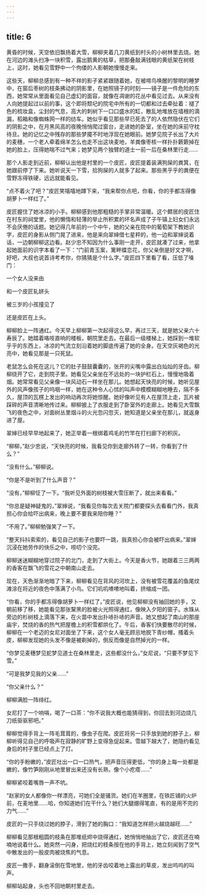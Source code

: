 ```yaml
---
---
---
```

title: 6
---



黄昏的时候，天空依旧飘扬着大雪，柳柳夹着几刀黄纸到村头的小树林里去烧。她在河边的滩头扫净一块积雪，露出鹅黄的枯草，把那叠敲满钱眼的黄纸架在树枝上，这时，她看见雪野中一个佝偻的人影朝她慢慢走来。

这些天，柳柳总感到有一种不祥的影子紧紧跟随着她，在被啼鸟唤醒的黎明的睡梦中，在窗后枣树的枝条拂动的阴影里，在她照镜子的时刻——镜子是一件危险的东西，她常常从里面看见自己虚幻的面容，就像在凋谢的花丛中看见过去。从来没有人向她提起过以前的事，这个即将颓圮的院宅中所有的一切都和过去牵扯着：褪了色的梳妆盒，尘封的气息，高大的刺树下一口口盛水的缸，散乱地堆放在墙根的滴漏，稻箱和像蜘蛛网一样的纺车。她似乎看见那些早已死去了的人依然隐伏在它们的阴影之中，在月黑风高的夜晚悄悄爬过窗台，走进她的卧室，坐在她的床前守枕待旦。她的记忆之中残存的那些梦魇不时地浮现在她眼前。她梦见院子长出了大片的麦穗，一个老人牵着绵羊怎么也走不出这块麦地，羊粪像枣核一样扑扑簌簌掉在她的脸上，压得她喘不过气来；她梦见两个独臂的道士一前一后在桑林里行走……

那个人影走到近前，柳柳认出他是村里的一个皮匠，皮匠提着装满狗屎的粪箕，在她跟前停了下来。她听说天一下雪，拾狗屎的人就多了起来。那些黑乎乎的粪便在雪野冻得铁硬，远远就能看见。

“点不着火了吧？”皮匠笑嘻嘻地蹲下来，“我来帮你点吧，你看，你的手都冻得像胡萝卜一样红了。”

皮匠握住了她冰凉的小手。柳柳感到他那粗糙的手掌非常温暖。这个鳏居的皮匠住在村东的祠堂里，他的懒惰和轻薄的举止所积累的坏名声成了子午镇上妇女们永远不会厌倦的话题。她记得几年前的一个中午，她的父亲在院中的葡萄架下教她识字，皮匠的身影从侧门晃了进来，他是来向翠婶借七星秤的，他一边和翠婶说着话，一边朝柳柳这边看。赵少忠不知因为什么事刚一走开，皮匠就凑了过来，他拿起她面前的识字本看了一下：“门前青玉案，篱畔蝶恋花，你父亲倒是好文才啊，好吧，大叔也说首诗考考你，你猜猜是个什么字。”皮匠四下里看了看，压低了嗓门：

一个女人没来由

和一个皮匠轧姘头

被三岁的小孩撞见了

还是皮匠在上头。

柳柳脸上一阵通红。今天早上柳柳第一次起得这么早，再过三天，就是她父亲六十寿辰了。她踏着咯吱直响的楼板，朝院里走去。在最后一级楼梯上，她踩到一堆软乎乎的东西上，冰凉的气流立刻沿着她的脚底传遍了她的全身。在天空灰褐色的光亮中，她看见那是一只死鼠。

老鼠怎么会死在这儿？它的肚子鼓鼓囊囊的，张开的尖嘴中露出白灿灿的牙齿。柳柳绕开了它，走到院子里。她看见父亲坐在不远处的一块护栏石上，慢慢地吸着烟。她常常看见父亲像一块风动石一样坐在那儿。她想起天快亮的时候，她听见屋外的风声像孩子的呜咽一样，她在这种令人心怵的叫声中模模糊糊地睡去，隔不多久，屋顶的瓦楞上发出的响动再次将她惊醒。她好像听见有人在屋顶上走，瓦片被踩碎的声音清晰地传过来。柳柳披上了衣服走到了卧室外的走廊上。她看见大雪飘飞的夜色之中，对面树丛里烟斗的火光忽闪忽灭，她知道是父亲坐在那儿，就返身进了屋。

翠婶已经早早地起来了，她正举着一根绑着鸡毛的竹竿在打扫廊下的积灰。

“柳柳，”赵少忠说，“天快亮的时候，我看见你到走廊外转了一转，你看到了什么？”

“没有什么。”柳柳说。

“你是不是听到了什么声音？”

“没有，”柳柳怔了一下。“我听见外面的树枝被大雪压断了，就出来看看。”

“你总是疑神疑鬼的，”翠婶说，“我看见你每次去关院门都要探头去看看门外，我真担心你会给吓出病来，晚上要不要我来陪你睡？”

“不用了。”柳柳勉强笑了一下。

“整天抖抖索索的，看见自己的影子也要吓一跳，我真担心你会被吓出病来。”翠婶沉浸在她劳作的快乐之中，唠叨个没完。

柳柳迷迷糊糊地穿过院子的北门，走到了大街上。今天是香火节，她跟着三三两两的香客在飘飞的雪花之中朝南山走去。

现在，天色渐渐地暗了下来，柳柳看见在背风的河坎上，没有被雪花覆盖的鱼尾纹滩涂在将近的夜色中落满了小鸟。它们叽叽喳喳地叫着，挤缩成一团。

“你看，你的手都冻得像胡萝卜一样红了。”皮匠说，他见柳柳没有抽回她的手，又朝前移了移，她能看见那张黧黑的脸被火光照得通红，像映入夕阳的窗子。水珠从旁边的杉树枝上滴落下来，在火苗中发出扑哧扑哧的声音。她又想起了南山的那座庙宇，焚烧的香的热气把屋檐上的积雪都烘化了。午后，香客们快要散尽的时候，柳柳在一个老迈的女尼对面坐了下来，这个女人毫无顾忌地脱下青纱帽，搔着头皮，柳柳发现她的头发不像是被剃掉的，倒反而像是自然掉光的一样。

“你梦见麦穗梦见蛇梦见道士在桑林里走，这些都没什么，”女尼说，“只要不梦见下雪。”

“可是我梦见我的父亲……”

“你父亲什么？”

柳柳满脸一阵绯红。

女尼打了一个响嗝，喝了一口茶：“你不说我大概也能猜得到，你回去到河边烧几刀纸驱驱邪吧。”

柳柳觉得手背上一阵毛茸茸的，像虫子在爬。皮匠将另一只手放到她的脖子上，柳柳听得见自己的呼吸声在寂静的旷野上变得急促起来。雪越下越大了，她隐约看见身后的村子里已经点上了灯。

“你的手粉嫩的，”皮匠吐出一口一口热气，把声音压得更低，“你的身上每一处都是嫩的，像竹笋刚刚从地里冒出来还没有长熟，像个小疙瘩……”

柳柳紧咬着嘴唇一声不吭。

“赵家的女人都像你一样漂亮，可她们全是骚货。她们在羊圈里，在铁匠铺的火炉前，在麦地里……哈，你知道她们在干什么？她们大腿绷得笔直，有的是用不完的力气……”

皮匠的一只手绕过她的脖子，滑到了她的胸口：“我知道怎样把火越烧越旺……”

柳柳看见那根粗圆的枝条在那堆纸烬中烧得通红，她悄悄地抽出了它，皮匠还在喃喃地说着什么。她突然一闪身，把烧红的枝条按在他的手背上，她立刻闻到了空气中散发出的一股皮肉被烧焦的气息。

皮匠一撒手，翻身滚倒在雪地里，他的牙齿咬着地上露出的草皮，发出呜呜的叫声。

柳柳站起身，头也不回地朝村里走去。